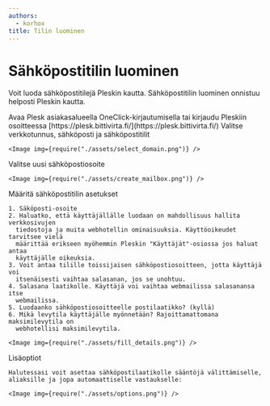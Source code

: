 ```yaml
---
authors:
  - korhox
title: Tilin luominen
---
```


# Sähköpostitilin luominen

Voit luoda sähköpostitilejä Pleskin kautta. Sähköpostitilin luominen onnistuu
helposti Pleskin kautta.

<Stepper>
  <Step>
    Avaa Plesk asiakasalueella OneClick-kirjautumisella tai kirjaudu Pleskiin
    osoitteessa [https://plesk.bittivirta.fi/](https://plesk.bittivirta.fi/)
  </Step>
  <Step>
    Valitse verkkotunnus, sähköposti ja sähköpostitilit

    <Image img={require("./assets/select_domain.png")} />
  </Step>
  <Step>
    Valitse uusi sähköpostiosoite

    <Image img={require("./assets/create_mailbox.png")} />
  </Step>
  <Step>
    Määritä sähköpostitilin asetukset

    1. Säköposti-osoite
    2. Haluatko, että käyttäjällälle luodaan on mahdollisuus hallita verkkosivujen
      tiedostoja ja muita webhotellin ominaisuuksia. Käyttöoikeudet tarvitsee vielä
      määrittää erikseen myöhemmin Pleskin "Käyttäjät"-osiossa jos haluat antaa
      käyttäjälle oikeuksia.
    3. Voit antaa tilille toissijaisen sähköpostiosoitteen, jotta käyttäjä voi
      itsenäisesti vaihtaa salasanan, jos se unohtuu.
    4. Salasana laatikolle. Käyttäjä voi vaihtaa webmailissa salasanansa itse
      webmailissa.
    5. Luodaanko sähköpostiosoitteelle postilaatikko? (kyllä)
    6. Mikä levytila käyttäjälle myönnetään? Rajoittamattomana maksimilevytila on
      webhotellisi maksimilevytila.

    <Image img={require("./assets/fill_details.png")} />
  </Step>
  <Step>
    Lisäoptiot

    Halutessasi voit asettaa sähköpostilaatikolle sääntöjä välittämiselle,
    aliaksille ja jopa automaattiselle vastaukselle:

    <Image img={require("./assets/options.png")} />
  </Step>
</Stepper>
